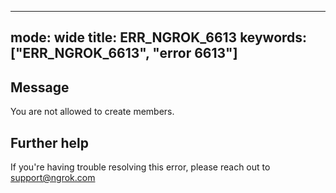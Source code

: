 
---
mode: wide
title: ERR_NGROK_6613
keywords: ["ERR_NGROK_6613", "error 6613"]
---

## Message
You are not allowed to create members.




## Further help
If you're having trouble resolving this error, please reach out to [support@ngrok.com](mailto:support@ngrok.com?subject=Help%20with%20ERR_NGROK_6613)

